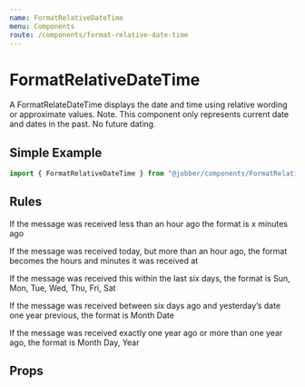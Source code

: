 ```yaml
---
name: FormatRelativeDateTime
menu: Components
route: /components/format-relative-date-time
---
```



# FormatRelativeDateTime

<ComponentStatus stage="pre" responsive="yes" accessible="yes" />

A FormatRelateDateTime displays the date and time using relative wording or
approximate values. Note. This component only represents current date and dates
in the past. No future dating.

## Simple Example

```ts
import { FormatRelativeDateTime } from "@jobber/components/FormatRelativeDateTime";
```

## Rules

If the message was received less than an hour ago the format is x minutes ago

If the message was received today, but more than an hour ago, the format becomes
the hours and minutes it was received at

If the message was received this within the last six days, the format is Sun,
Mon, Tue, Wed, Thu, Fri, Sat

If the message was received between six days ago and yesterday’s date one year
previous, the format is Month Date

If the message was received exactly one year ago or more than one year ago, the
format is Month Day, Year

<Playground>
  <FormatRelativeDateTime date={new CivilDateTime(2020, 2, 26, 14, 29, 39)} />
</Playground>

## Props

<Props of={FormatRelativeDateTime} />

